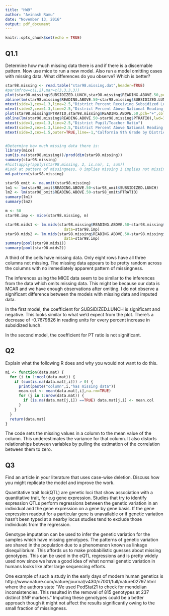 ```yaml
---
title: "HW9"
author: "Avinash Ramu"
date: "November 13, 2016"
output: pdf_document
---
```


```r
knitr::opts_chunk$set(echo = TRUE)
```

## Q1.1
Determine how much missing data there is and if there is a discernable pattern. Now use mice to run a new model.
Also run a model omitting cases with missing data. What differences do you observe? Which is better?

```r
star98.missing <- read.table("star98.missing.dat",header=TRUE)
#par(mfrow=c(1,2),mar=c(3,3,3,3))
plot(star98.missing$SUBSIDIZED.LUNCH,star98.missing$READING.ABOVE.50,pch="+",col="blue", xlab = "", ylab = "")
abline(lm(star98.missing$READING.ABOVE.50~star98.missing$SUBSIDIZED.LUNCH),lwd=3)
mtext(side=1,cex=1.3,line=2.5,"District Percent Receiving Subsidized Lunch")
mtext(side=2,cex=1.3,line=2.5,"District Percent Above National Reading Median")
plot(star98.missing$PTRATIO,star98.missing$READING.ABOVE.50,pch="+",col="blue", xlab = "", ylab = "")
abline(lm(star98.missing$READING.ABOVE.50~star98.missing$PTRATIO),lwd=3)
mtext(side=1,cex=1.3,line=2.5,"District Pupil/Teacher Ratio")
mtext(side=2,cex=1.3,line=2.5,"District Percent Above National Reading Median")
mtext(side=3,cex=1.5,outer=TRUE,line=-1,"Calfornia 9th Grade by District, 1998")


#Determine how much missing data there is:
library(mice)
sum(is.na(star98.missing))/prod(dim(star98.missing))
summary(star98.missing)
#hist(apply(apply(star98.missing, 2, is.na), 1, sum))
#Look at pattern of missingness, 0 implies missing 1 implies not missing
md.pattern(star98.missing)

star98_omit <- na.omit(star98.missing)
lm1 <- lm(star98_omit$READING.ABOVE.50~star98_omit$SUBSIDIZED.LUNCH)
lm2 <- lm(star98_omit$READING.ABOVE.50~star98_omit$PTRATIO)
summary(lm1)
summary(lm2)

```

```r
m <- 50
star98.imp <- mice(star98.missing, m)
```

```r
star98.mids1 <- lm.mids(star98.missing$READING.ABOVE.50~star98.missing$SUBSIDIZED.LUNCH,
	                      data=star98.imp)
star98.mids2 <- lm.mids(star98.missing$READING.ABOVE.50~star98.missing$PTRATIO,
	                      data=star98.imp)
summary(pool(star98.mids1))
summary(pool(star98.mids2))

```

A third of the cells have missing data. Only eight rows have all three columns not missing.
The missing data appears to be pretty random across the columns with no immediately apparent
pattern of missingness.

The inferences using the MICE data seem to be similar to the inferences from the data
which omits missing data. This might be because our data is MCAR and we have enough observations
after omiting. I do not observe a significant difference between the models with missing data
and imputed data.

In the first model, the coefficient for SUBSIDIZED.LUNCH is significant and negative. This looks
similar to what we'd expect from the plot. There's a decrease of -0.7679826 in reading units for
every percent increase in subsidized lunch.

In the second model, the coefficient for PT ratio is not significant.


## Q2
Explain what the following R does and why you would not want to do this.
```r
mi <- function(data.mat) {
  for (i in 1:ncol(data.mat)) {
    if (sum(is.na(data.mat[,i])) > 0) {
      print(paste("column",i,"has missing data"))
      mean.col <- mean(data.mat[,i],na.rm=TRUE)
      for (j in 1:nrow(data.mat)) {
        if (is.na(data.mat[j,i]) ==TRUE) data.mat[j,i] <- mean.col
      }
    }
  }
  return(data.mat)
}
```

The code sets the missing values in a column to the mean value of the column. This underestimates the variance for that column. It also distorts relationships between variables by pulling the estimation of the correlation between them to zero.

## Q3
Find an article in your literature that uses case-wise deletion. Discuss how you might replicate the model and improve the work.

Quantitative trait loci(QTL) are genetic loci that show association with a quantitative trait, for e.g gene expression. Studies that
try to identify expression QTLs perform regressions between the genetic variation in an individual and the gene expression on a gene by gene basis. If the gene expression readout for a particular gene is unavailable or if genetic variation hasn't been typed at a nearby
locus studies tend to exclude those individuals from the regression.

Genotype imputation can be used to infer the genetic variation for the samples which have missing genotypes. The patterns of genetic variation are shared in the population due to a phenomenon known as linkage disequilibrium. This affords us to make probabilistic guesses about missing genotypes. This can be used in the eQTL regressions and is pretty widely used now since we have a good idea of what normal genetic variation in humans looks like after large sequencing efforts.

One example of such a study in the early days of modern human genetics is http://www.nature.com/nature/journal/v430/n7001/full/nature02797.html where the authors state "We used PedStat21 to check for mendelian inconsistencies. This resulted in the removal of 815 genotypes at 237 distinct SNP markers." Imputing these genotypes could be a better approach though it might not affect the results significantly owing to the small fraction of missingness.


